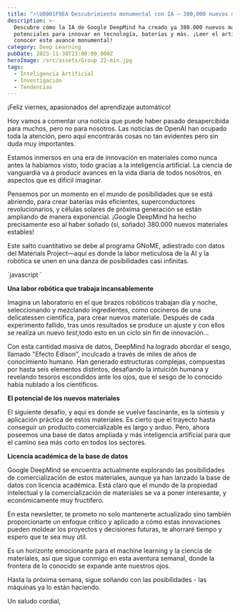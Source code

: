 ```yaml
---
title: "⚛\U0001F9EA Descubrimiento monumental con IA – 380,000 nuevos materiales creados ⋆ ༘\U0001F52C₊"
description: >-
  Descubre cómo la IA de Google DeepMind ha creado ya 380.000 nuevos materiales
  potenciales para innovar en tecnología, baterías y más. ¡Leer el artículo para
  conocer este avance monumental!
category: Deep Learning
pubDate: 2023-11-30T23:00:00.000Z
heroImage: /src/assets/Group 22-min.jpg
tags:
  - Inteligencia Artificial
  - Investigación
  - Tendencias
---
```


¡Feliz viernes, apasionados del aprendizaje automático!

Hoy vamos a comentar una noticia que puede haber pasado desapercibida para muchos, pero no para nosotros. Las noticias de OpenAI han ocupado toda la atención, pero aquí encontrarás cosas no tan evidentes pero sin duda muy importantes.

Estamos inmersos en una era de innovación en materiales como nunca antes la habíamos visto, todo gracias a la inteligencia artificial. La ciencia de vanguardia va a producir avances en la vida diaria de todos nosotros, en aspectos que es dificil imaginar.

Pensemos por un momento en el mundo de posibilidades que se está abriendo, para crear baterías más eficientes, superconductores revolucionarios, y células solares de próxima generación se están ampliando de manera exponencial. ¡Google DeepMind ha hecho precisamente eso al haber soñado (sí, soñado) 380.000 nuevos materiales estables!

Este salto cuantitativo se debe al programa GNoME, adiestrado con datos del Materials Project—aquí es donde la labor meticulosa de la AI y la robótica se unen en una danza de posibilidades casi infinitas.

<div class="blur-lg">
  `javascript  `

  **Una labor robótica que trabaja incansablemente**

  Imagina un laboratorio en el que brazos robóticos trabajan día y noche, seleccionando y mezclando ingredientes, como cocineros de una delicatessen científica, para crear nuevos materiale. Después de cada experimento fallido, tras unos resultados se produce un ajuste y con ellos se realiza un nuevo *test*,todo esto en un ciclo sin fin de innovación...

  Con esta cantidad masiva de datos, DeepMind ha logrado abordar el sesgo, llamado "Efecto Edison", inculcado a través de miles de años de conocimiento humano. Han generado estructuras complejas, compuestas por hasta seis elementos distintos, desafiando la intuición humana y revelando tesoros escondidos ante los ojos, que el sesgo de lo conocido había nublado a los científicos.

  **El potencial de los nuevos materiales**

  El siguiente desafío, y aquí es donde se vuelve fascinante, es la síntesis y aplicación práctica de estos materiales. Es cierto que el trayecto hasta conseguir un producto comercializable es largo y arduo. Pero, ahora poseemos una base de datos ampliada y más inteligencia artificial para que el camino sea más corto en todos los sectores.

  **Licencia académica de la base de datos**

  Google DeepMind se encuentra actualmente explorando las posibilidades de comercialización de estos materiales, aunque ya han lanzado la base de datos con licencia académica. Está claro que el mundo de la propiedad intelectual y la comercialización de materiales se va a poner interesante, y económicamente muy fructifero.

  En esta newsletter, te prometo no solo mantenerte actualizado sino también proporcionarte un enfoque crítico y aplicado a cómo estas innovaciones pueden moldear los proyectos y decisiones futuras, te ahorraré tiempo y espero que te sea muy útil.

  Es un horizonte emocionante para el machine learning y la ciencia de materiales, así que sigue conmigo en esta aventura semanal, donde la frontera de lo conocido se expande ante nuestros ojos.
</div>

Hasta la próxima semana, sigue soñando con las posibilidades - las máquinas ya lo están haciendo.

Un saludo cordial,

